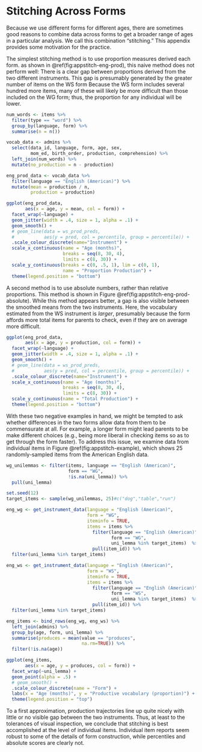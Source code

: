 # Stitching Across Forms {#appendix-stitching}

Because we use different forms for different ages, there are sometimes good reasons to combine data across forms to get a broader range of ages in a particular analysis. We call this combination "stitching." This appendix provides some motivation for the practice. 

The simplest stitching method is to use proportion measures derived each form. as shown in \@ref(fig:appstitch-eng-prod), this naive method does not perform well: There is a clear gap between proportions derived from the two different instruments. This gap is presumably generated by the greater number of items on the WS form Because the WS form includes several hundred more items, many of these will likely be more difficult than those included on the WG form; thus, the proportion for any individual will be lower. 

```r
num_words <- items %>%
  filter(type == "word") %>%
  group_by(language, form) %>%
  summarise(n = n())

vocab_data <- admins %>%
  select(data_id, language, form, age, sex,
         mom_ed, birth_order, production, comprehension) %>%
  left_join(num_words) %>%
  mutate(no_production = n - production)

eng_prod_data <- vocab_data %>%
  filter(language == "English (American)") %>%
  mutate(mean = production / n, 
         production = production)

ggplot(eng_prod_data,
       aes(x = age, y = mean, col = form)) +
  facet_wrap(~language) +
  geom_jitter(width = .4, size = 1, alpha = .1) +
  geom_smooth() +
  # geom_line(data = ws_prod_preds,
  #           aes(y = pred, col = percentile, group = percentile)) +
  .scale_colour_discrete(name="Instrument") +
  scale_x_continuous(name = "Age (months)",
                     breaks = seq(8, 30, 4),
                     limits = c(8, 30)) +
  scale_y_continuous(breaks = c(0, .5, 1), lim = c(0, 1),
                     name = "Proportion Production") +
  theme(legend.position = "bottom")
```
A second method is to use absolute numbers, rather than relative proportions. This method is shown in Figure \@ref(fig:appstitch-eng-prod-absolute). While this method appears better, a gap is also visible between the smoothed means from the two instruments. Here, the vocabulary estimated from the WS instrument is *larger*, presumably because the form affords more total items for parents to check, even if they are on average more difficult. 

```r
ggplot(eng_prod_data,
       aes(x = age, y = production, col = form)) +
  facet_wrap(~language) +
  geom_jitter(width = .4, size = 1, alpha = .1) +
  geom_smooth() +
  # geom_line(data = ws_prod_preds,
  #           aes(y = pred, col = percentile, group = percentile)) +
  .scale_colour_discrete(name="Instrument") +
  scale_x_continuous(name = "Age (months)",
                     breaks = seq(8, 30, 4),
                     limits = c(8, 30)) +
  scale_y_continuous(name = "Total Production") +
  theme(legend.position = "bottom")
```

With these two negative examples in hand, we might be tempted to ask whether differences in the two forms allow data from them to be commensurate at all. For example, a longer form might lead parents to be make different choices (e.g., being more liberal in checking items so as to get through the form faster). To address this issue, we examine data from individual items in  Figure \@ref(fig:appstitch-example), which shows 25 randomly-sampled items from the American English data.

```r

wg_unilemmas <- filter(items, language == "English (American)",
                       form == "WG",
                       !is.na(uni_lemma)) %>%
  pull(uni_lemma)

set.seed(12)
target_items <- sample(wg_unilemmas, 25)#c("dog","table","run")

eng_wg <- get_instrument_data(language = "English (American)",
                              form = "WG", 
                              iteminfo = TRUE, 
                              items = items %>%
                                filter(language == "English (American)", 
                                       form == "WG", 
                                       uni_lemma %in% target_items)  %>%
                                pull(item_id)) %>%
  filter(uni_lemma %in% target_items)

eng_ws <- get_instrument_data(language = "English (American)",
                              form = "WS", 
                              iteminfo = TRUE, 
                              items = items %>%
                                filter(language == "English (American)", 
                                       form == "WS", 
                                       uni_lemma %in% target_items)  %>%
                                pull(item_id)) %>%
  filter(uni_lemma %in% target_items)

eng_items <- bind_rows(eng_wg, eng_ws) %>%
  left_join(admins) %>%
  group_by(age, form, uni_lemma) %>%
  summarise(produces = mean(value == "produces", 
                            na.rm=TRUE)) %>%
  filter(!is.na(age))

ggplot(eng_items, 
       aes(x = age, y = produces, col = form)) + 
  facet_wrap(~uni_lemma) +
  geom_point(alpha = .5) + 
  # geom_smooth() +
  .scale_colour_discrete(name = "Form") +
  labs(x = "Age (months)", y = "Productive vocabulary (proportion)") +
  theme(legend.position = "top")
```


To a first approximation, production trajectories line up quite nicely with little or no visible gap between the two instruments. Thus, at least to the tolerances of visual inspection, we conclude that stitching is best accomplished at the level of individual items. Individual item reports seem robust to some of the details of form construction, while percentiles and absolute scores are clearly not. 

 
<!-- In contrast, this procedure does not work for full percentile ranks -- presumably because of the differences in -->


<!-- You can also stitch item by item, this is trickier but better.  -->

